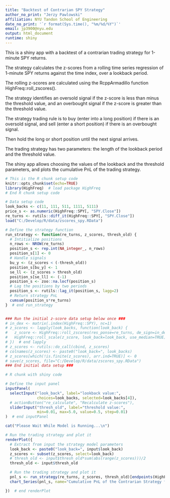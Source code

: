 ```yaml
---
title: "Backtest of Contrarian SPY Strategy"
author_no_print: "Jerzy Pawlowski"
affiliation: NYU Tandon School of Engineering
date_no_print: '`r format(Sys.time(), "%m/%d/%Y")`'
email: jp3900@nyu.edu
output: html_document
runtime: shiny
---
```


This is a shiny app with a backtest of a contrarian trading strategy for 1-minute SPY returns.

The strategy calculates the z-scores from a rolling time series regression of 1-minute SPY returns against the time index, over a lookback period.

The rolling z-scores are calculated using the RcppArmadillo function HighFreq::roll_zscores().

The strategy identifies an oversold signal if the z-score is less than minus the threshold value, and an overbought signal if the z-score is greater than the threshold value.

The strategy trading rule is to buy (enter into a long position) if there is an oversold signal, and sell (enter a short position) if there is an overbought signal.

Then hold the long or short position until the next signal arrives.

The trading strategy has two parameters: the length of the lookback period and the threshold value.

The shiny app allows choosing the values of the lookback and the threshold parameters, and plots the cumulative PnL of the trading strategy.


```r
# This is the R chunk setup code
knitr::opts_chunk$set(echo=TRUE)
library(HighFreq)  # load package HighFreq
# End R chunk setup code

# Data setup code
look_backs <- c(11, 111, 511, 1111, 5111)
price_s <- as.numeric(HighFreq::SPY[, "SPY.Close"])
re_turns <- rutils::diff_it(HighFreq::SPY[, "SPY.Close"])
load("C:/Develop/R/data/zscores_spy.RData")

# Define the strategy function
run_strategy <- function(re_turns, z_scores, thresh_old) {
  # Intitialize positions
  n_rows <- NROW(re_turns)
  position_s <- rep.int(NA_integer_, n_rows)
  position_s[1] <- 0
  # Handle signals
  bu_y <- (z_scores < (-thresh_old))
  position_s[bu_y] <- 1
  se_ll <- (z_scores > thresh_old)
  position_s[se_ll] <- (-1)
  position_s <- zoo::na.locf(position_s)
  # Lag the positions by two periods
  position_s <- rutils::lag_it(position_s, lagg=2)
  # Return strategy PnL
  cumsum(position_s*re_turns)
}  # end run_strategy


### Run the initial z-score data setup below once ###
# in_dex <- matrix(.index(HighFreq::SPY), nc=1)
# z_scores <- lapply(look_backs, function(look_back) {
#   z_score <- HighFreq::roll_zscores(res_ponse=re_turns, de_sign=in_dex, look_back=look_back)
#   HighFreq::roll_scale(z_score, look_back=look_back, use_median=TRUE)
# })  # end lapply
# z_scores <- rutils::do_call(cbind, z_scores)
# colnames(z_scores) <- paste0("look_back=", look_backs)
# z_scores[which(!is.finite(z_scores), arr.ind=TRUE)] <- 0
# save(z_scores, file="C:/Develop/R/data/zscores_spy.RData")
### End initial data setup ###
```


```r
# R chunk with shiny code

# Define the input panel
inputPanel(
  selectInput("look_back", label="lookback value:",
              choices=look_backs, selected=look_backs[4]),
  # actionButton("re_calculate", "Recalculate z-scores"),
  sliderInput("thresh_old", label="threshold value:",
              min=0.01, max=5.0, value=0.5, step=0.01)
)  # end inputPanel

cat("Please Wait While Model is Running...\n")

# Run the trading strategy and plot it
renderPlot({
  # Extract from input the strategy model parameters
  look_back <- paste0("look_back=", input$look_back)
  z_scores <- subset(z_scores, select=look_back)
  # thresh_old <- input$thresh_old*sum(abs(range(z_scores)))/2
  thresh_old <- input$thresh_old

  # Run the trading strategy and plot it
  pnl_s <- run_strategy(re_turns, z_scores, thresh_old)[endpoints(HighFreq::SPY, on="days")]
  chart_Series(pnl_s, name="Cumulative PnL of the Contrarian Strategy for 1-minute SPY Returns")

})  # end renderPlot
```
